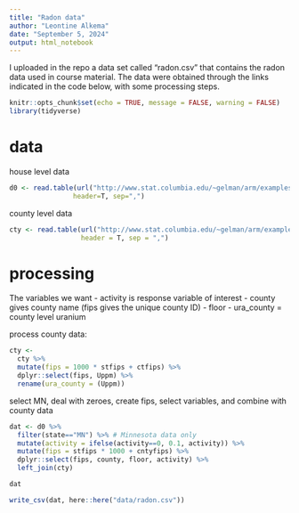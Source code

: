```yaml
---
title: "Radon data"
author: "Leontine Alkema"
date: "September 5, 2024"
output: html_notebook
---
```


I uploaded in the repo a data set called "radon.csv" that contains the radon data used in course material. The data were obtained through the links indicated in the code below, with some processing steps. 

```r
knitr::opts_chunk$set(echo = TRUE, message = FALSE, warning = FALSE)
library(tidyverse)
```

# data

house level data
```r
d0 <- read.table(url("http://www.stat.columbia.edu/~gelman/arm/examples/radon/srrs2.dat"), 
                header=T, sep=",")
```

county level data
```r
cty <- read.table(url("http://www.stat.columbia.edu/~gelman/arm/examples/radon/cty.dat"), 
                  header = T, sep = ",")
```



# processing 

The variables we want
- activity is response variable of interest
- county gives county name (fips gives the unique county ID)
- floor
- ura_county = county level uranium 


process county data:
```r
cty <- 
  cty %>% 
  mutate(fips = 1000 * stfips + ctfips) %>% 
  dplyr::select(fips, Uppm) %>%
  rename(ura_county = (Uppm))
```

select MN, deal with zeroes, create fips, select variables, and combine with county data
```r
dat <- d0 %>% 
  filter(state=="MN") %>% # Minnesota data only
  mutate(activity = ifelse(activity==0, 0.1, activity)) %>% 
  mutate(fips = stfips * 1000 + cntyfips) %>%   
  dplyr::select(fips, county, floor, activity) %>%
  left_join(cty) 
```

```r
dat
```

```r
write_csv(dat, here::here("data/radon.csv"))
```





